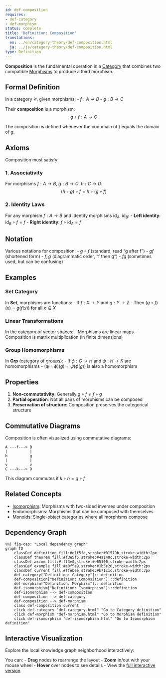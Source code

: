 ```yaml
---
id: def-composition
requires:
- def-category
- def-morphism
status: complete
title: 'Definition: Composition'
translations:
  en: ../en/category-theory/def-composition.html
  ja: ../ja/category-theory/def-composition.html
type: Definition
---
```


**Composition** is the fundamental operation in a [Category](def-category.qmd) that combines two compatible [Morphisms](def-morphism.qmd) to produce a third morphism.

## Formal Definition

In a category $\mathcal{C}$, given morphisms:
- $f: A \to B$
- $g: B \to C$

Their **composition** is a morphism:
$$g \circ f: A \to C$$

The composition is defined whenever the codomain of $f$ equals the domain of $g$.

## Axioms

Composition must satisfy:

### 1. Associativity
For morphisms $f: A \to B$, $g: B \to C$, $h: C \to D$:
$$(h \circ g) \circ f = h \circ (g \circ f)$$

### 2. Identity Laws
For any morphism $f: A \to B$ and identity morphisms $\text{id}_A$, $\text{id}_B$:
- **Left identity**: $\text{id}_B \circ f = f$
- **Right identity**: $f \circ \text{id}_A = f$

## Notation

Various notations for composition:
- $g \circ f$ (standard, read "g after f")
- $gf$ (shortened form)
- $f;g$ (diagrammatic order, "f then g")
- $fg$ (sometimes used, but can be confusing)

## Examples

### Set Category
In **Set**, morphisms are functions:
- If $f: X \to Y$ and $g: Y \to Z$
- Then $(g \circ f)(x) = g(f(x))$ for all $x \in X$

### Linear Transformations
In the category of vector spaces:
- Morphisms are linear maps
- Composition is matrix multiplication (in finite dimensions)

### Group Homomorphisms
In **Grp** (category of groups):
- If $\phi: G \to H$ and $\psi: H \to K$ are homomorphisms
- $(\psi \circ \phi)(g) = \psi(\phi(g))$ is also a homomorphism

## Properties

1. **Non-commutativity**: Generally $g \circ f \neq f \circ g$
2. **Partial operation**: Not all pairs of morphisms can be composed
3. **Preservation of structure**: Composition preserves the categorical structure

## Commutative Diagrams

Composition is often visualized using commutative diagrams:
```
A ---f---> B
|          |
h          g
|          |
v          v
C ---k---> D
```
This diagram commutes if $k \circ h = g \circ f$

## Related Concepts

- [Isomorphism](def-isomorphism.qmd): Morphisms with two-sided inverses under composition
- Endomorphisms: Morphisms that can be composed with themselves
- Monoids: Single-object categories where all morphisms compose

## Dependency Graph

```mermaid
%%| fig-cap: "Local dependency graph"
graph TD
    classDef definition fill:#e1f5fe,stroke:#01579b,stroke-width:2px
    classDef theorem fill:#f3e5f5,stroke:#4a148c,stroke-width:2px
    classDef axiom fill:#fff3e0,stroke:#e65100,stroke-width:2px
    classDef example fill:#e8f5e9,stroke:#1b5e20,stroke-width:2px
    classDef current fill:#ffebee,stroke:#b71c1c,stroke-width:3px
    def-category["Definition: Category"]:::definition
    def-composition["Definition: Composition"]:::definition
    def-morphism["Definition: Morphism"]:::definition
    def-isomorphism["Definition: Isomorphism"]:::definition
    def-isomorphism --> def-composition
    def-composition --> def-category
    def-composition --> def-morphism
    class def-composition current
    click def-category "def-category.html" "Go to Category definition"
    click def-morphism "def-morphism.html" "Go to Morphism definition"
    click def-isomorphism "def-isomorphism.html" "Go to Isomorphism definition"
```

## Interactive Visualization

Explore the local knowledge graph neighborhood interactively:

::: {.graph-viz data-id="def-composition" data-width="700" data-height="500"}
:::

You can:
- **Drag** nodes to rearrange the layout
- **Zoom** in/out with your mouse wheel
- **Hover** over nodes to see details
- View the [full interactive version](../../output/interactive/def-composition.html){target="_blank"}
